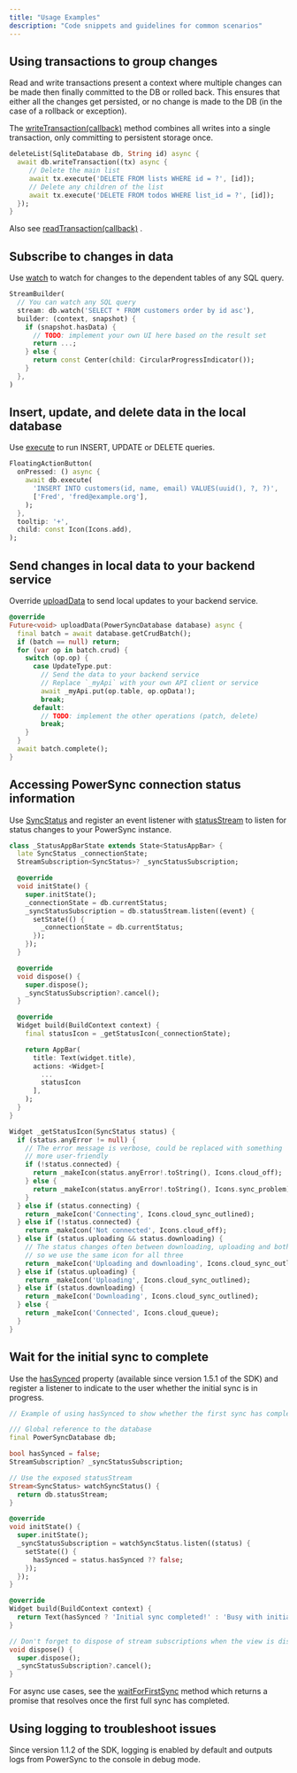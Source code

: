 ```yaml
---
title: "Usage Examples"
description: "Code snippets and guidelines for common scenarios"
---
```


## Using transactions to group changes

Read and write transactions present a context where multiple changes can be made then finally committed to the DB or rolled back. This ensures that either all the changes get persisted, or no change is made to the DB (in the case of a rollback or exception).

The [writeTransaction(callback)](https://pub.dev/documentation/powersync/latest/sqlite%5Fasync/SqliteQueries/writeTransaction.html) method combines all writes into a single transaction, only committing to persistent storage once.

```dart
deleteList(SqliteDatabase db, String id) async {
  await db.writeTransaction((tx) async {
     // Delete the main list
     await tx.execute('DELETE FROM lists WHERE id = ?', [id]);
     // Delete any children of the list
     await tx.execute('DELETE FROM todos WHERE list_id = ?', [id]);
  });
}
```

Also see [readTransaction(callback)](https://pub.dev/documentation/powersync/latest/sqlite%5Fasync/SqliteQueries/readTransaction.html) .

## Subscribe to changes in data

Use [watch](https://pub.dev/documentation/powersync/latest/sqlite%5Fasync/SqliteQueries/watch.html) to watch for changes to the dependent tables of any SQL query.

```dart
StreamBuilder(
  // You can watch any SQL query
  stream: db.watch('SELECT * FROM customers order by id asc'),
  builder: (context, snapshot) {
    if (snapshot.hasData) {
      // TODO: implement your own UI here based on the result set
      return ...;
    } else {
      return const Center(child: CircularProgressIndicator());
    }
  },
)
```

## Insert, update, and delete data in the local database

Use [execute](https://pub.dev/documentation/powersync/latest/powersync/PowerSyncDatabase/execute.html) to run INSERT, UPDATE or DELETE queries.

```dart
FloatingActionButton(
  onPressed: () async {
    await db.execute(
      'INSERT INTO customers(id, name, email) VALUES(uuid(), ?, ?)',
      ['Fred', 'fred@example.org'],
    );
  },
  tooltip: '+',
  child: const Icon(Icons.add),
);
```

## Send changes in local data to your backend service

Override [uploadData](https://pub.dev/documentation/powersync/latest/powersync/PowerSyncBackendConnector/uploadData.html) to send local updates to your backend service.

```dart
@override
Future<void> uploadData(PowerSyncDatabase database) async {
  final batch = await database.getCrudBatch();
  if (batch == null) return;
  for (var op in batch.crud) {
    switch (op.op) {
      case UpdateType.put:
        // Send the data to your backend service
        // Replace `_myApi` with your own API client or service
        await _myApi.put(op.table, op.opData!);
        break;
      default:
        // TODO: implement the other operations (patch, delete)
        break;
    }
  }
  await batch.complete();
}
```

## Accessing PowerSync connection status information

Use [SyncStatus](https://pub.dev/documentation/powersync/latest/powersync/SyncStatus-class.html) and register an event listener with [statusStream](https://pub.dev/documentation/powersync/latest/powersync/PowerSyncDatabase/statusStream.html) to listen for status changes to your PowerSync instance.


```dart
class _StatusAppBarState extends State<StatusAppBar> {
  late SyncStatus _connectionState;
  StreamSubscription<SyncStatus>? _syncStatusSubscription;

  @override
  void initState() {
    super.initState();
    _connectionState = db.currentStatus;
    _syncStatusSubscription = db.statusStream.listen((event) {
      setState(() {
        _connectionState = db.currentStatus;
      });
    });
  }

  @override
  void dispose() {
    super.dispose();
    _syncStatusSubscription?.cancel();
  }

  @override
  Widget build(BuildContext context) {
    final statusIcon = _getStatusIcon(_connectionState);

    return AppBar(
      title: Text(widget.title),
      actions: <Widget>[
        ...
        statusIcon
      ],
    );
  }
}

Widget _getStatusIcon(SyncStatus status) {
  if (status.anyError != null) {
    // The error message is verbose, could be replaced with something
    // more user-friendly
    if (!status.connected) {
      return _makeIcon(status.anyError!.toString(), Icons.cloud_off);
    } else {
      return _makeIcon(status.anyError!.toString(), Icons.sync_problem);
    }
  } else if (status.connecting) {
    return _makeIcon('Connecting', Icons.cloud_sync_outlined);
  } else if (!status.connected) {
    return _makeIcon('Not connected', Icons.cloud_off);
  } else if (status.uploading && status.downloading) {
    // The status changes often between downloading, uploading and both,
    // so we use the same icon for all three
    return _makeIcon('Uploading and downloading', Icons.cloud_sync_outlined);
  } else if (status.uploading) {
    return _makeIcon('Uploading', Icons.cloud_sync_outlined);
  } else if (status.downloading) {
    return _makeIcon('Downloading', Icons.cloud_sync_outlined);
  } else {
    return _makeIcon('Connected', Icons.cloud_queue);
  }
}
```

## Wait for the initial sync to complete

Use the [hasSynced](https://pub.dev/documentation/powersync/latest/powersync/SyncStatus/hasSynced.html) property (available since version 1.5.1 of the SDK) and register a listener to indicate to the user whether the initial sync is in progress.

```dart
// Example of using hasSynced to show whether the first sync has completed

/// Global reference to the database
final PowerSyncDatabase db;

bool hasSynced = false;
StreamSubscription? _syncStatusSubscription;

// Use the exposed statusStream
Stream<SyncStatus> watchSyncStatus() {
  return db.statusStream;
}

@override
void initState() {
  super.initState();
  _syncStatusSubscription = watchSyncStatus.listen((status) {
    setState(() {
      hasSynced = status.hasSynced ?? false;
    });
  });
}

@override
Widget build(BuildContext context) {
  return Text(hasSynced ? 'Initial sync completed!' : 'Busy with initial sync...');
}

// Don't forget to dispose of stream subscriptions when the view is disposed
void dispose() {
  super.dispose();
  _syncStatusSubscription?.cancel();
}
```

For async use cases, see the [waitForFirstSync](https://pub.dev/documentation/powersync/latest/powersync/PowerSyncDatabase/waitForFirstSync.html) method which returns a promise that resolves once the first full sync has completed.

## Using logging to troubleshoot issues

Since version 1.1.2 of the SDK, logging is enabled by default and outputs logs from PowerSync to the console in debug mode.
